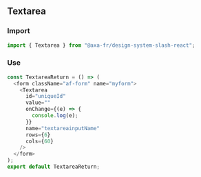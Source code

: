 
<Meta of={TextareaStories} />

## Textarea

### Import

```javascript
import { Textarea } from "@axa-fr/design-system-slash-react";
```

### Use

```javascript
const TextareaReturn = () => (
  <form className="af-form" name="myform">
    <Textarea
      id="uniqueId"
      value=""
      onChange={(e) => {
        console.log(e);
      }}
      name="textareainputName"
      rows={6}
      cols={60}
    />
  </form>
);
export default TextareaReturn;
```

<Canvas of={TextareaStories.TextareaStory} />
<Controls of={TextareaStories.TextareaStory} />
